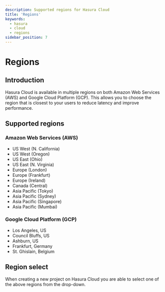 ```yaml
---
description: Supported regions for Hasura Cloud
title: 'Regions'
keywords:
  - hasura
  - cloud
  - regions
sidebar_position: 7
---
```



# Regions

<ProductBadge free standard pro ee />

## Introduction

Hasura Cloud is available in multiple regions on both Amazon Web Services (AWS) and Google Cloud Platform (GCP). This
allows you to choose the region that is closest to your users to reduce latency and improve performance.

## Supported regions

### Amazon Web Services (AWS)

- US West (N. California)
- US West (Oregon)
- US East (Ohio)
- US East (N. Virginia)
- Europe (London)
- Europe (Frankfurt)
- Europe (Ireland)
- Canada (Central)
- Asia Pacific (Tokyo)
- Asia Pacific (Sydney)
- Asia Pacific (Singapore)
- Asia Pacific (Mumbai)

### Google Cloud Platform (GCP)

- Los Angeles, US
- Council Bluffs, US
- Ashburn, US
- Frankfurt, Germany
- St. Ghislain, Belgium

## Region select

When creating a new project on Hasura Cloud you are able to select one of the above regions from the drop-down.

<Thumbnail
  src="/img/deployment/select-cloud-region_console_2.11.1.png"
  alt="Select new project cloud region"
  width="900px"
/>
